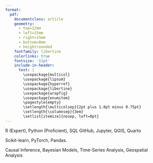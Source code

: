 ```yaml
---
format: 
  pdf: 
    documentclass: article
    geometry:
      - top=12mm
      - left=15mm
      - right=15mm
      - bottom=8mm
      - heightrounded
    fontfamily: libertine
    colorlinks: true
    fontsize: '11pt'
    include-in-header: 
      text: |
        \usepackage{multicol}
        \usepackage{lipsum}
        \usepackage{hyperref}
        \usepackage{libertine}
        \usepackage{wrapfig}
        \usepackage{enumitem}
        \pagestyle{empty}
        \setlength{\multicolsep}{2pt plus 1.0pt minus 0.75pt}
        \setlength{\columnsep}{3em}
        \setlist[itemize]{nosep, left=0pt}
---
```


\begin{huge}\begin{center}{\bf JAESEOK HWANG}\end{center}\end{huge}

\begin{center}\href{mailto:jaeseok2@illinois.edu}{jaeseok2@illinois.edu} ∙ 217-778-8776 ∙ \href{https://github.com/jaeseokh}{Github} ∙ \href{https://www.linkedin.com/in/jaeseok-hwang-0b06741a1}{LinkedIn}\end{center}

\vspace{2pt}
\begin{center}
\parbox{0.9\textwidth}{
Ph.D. Candidate in Quantitative Economics with 5+ years of experience building ETL pipelines. Expertise in Machine Learning to solve optimization problems using geospatial and time-series data.
}
\end{center}
\vspace{2pt}

\begin{large}{\bf PROFESSIONAL EXPERIENCE (Research Assistant)} \vspace{1pt} \hrule \end{large}

\begin{multicols}{2}
  \begin{flushleft}{\bf Data Intensive Farm Management (USDA NRCS)}\end{flushleft}
  \begin{flushright}Sep 2020 – Aug 2025 \end{flushright}
\end{multicols}
\vspace{-4pt}
\begin{itemize}[left=1.5mm, itemsep=1pt, topsep=0pt]
  \item \textbf{Engineered} Python/R data pipelines to process and integrate 500k+ geospatial and time-series records, enabling large-scale modeling and public data delivery.
  \item \textbf{Collaborated with} Oracle cloud engineers to support scalable ETL workflows, developing core R/Python scripts for processing of 300+ unique datasets.
  \item \textbf{Developed and benchmarked} tree-based models (XGBoost, Causal Forest) to forecast performance outcomes and improve accuracy over baseline methods.
\end{itemize}
\vspace{-2pt}

\begin{multicols}{2}
  \begin{flushleft}{\bf Center for the Economics of Sustainability (UIUC)}\end{flushleft}
  \begin{flushright}Jan 2021 – Aug 2024 \end{flushright}
\end{multicols}
\vspace{-4pt}
\begin{itemize}[left=1.5mm, itemsep=1pt, topsep=0pt]
  \item \textbf{Conducted} large-scale economic and geospatial scenario analyses using Monte Carlo simulations to evaluate the profitability and sustainability of different business strategies.
  \item \textbf{Applied} panel-based counterfactual models to estimate the economic impact of management changes, informing national-scale policy studies.
\end{itemize}
\vspace{-2pt}


\begin{large}{\bf DATA SCIENCE AND ECONOMICS PROJECTS}
  \vspace{1pt}
  \hrule
\end{large}
\vspace{1pt}
\textit{Reproducible Code Portfolio: \href{https://github.com/jaeseokh}{github.com/jaeseokh}}
\vspace{4pt}

\textbf{Predictive Model Generalization and Validation}
\vspace{-4pt}
\begin{itemize}[left=1.5mm, itemsep=1pt, topsep=0pt]
  \item Built and validated ML models (XGBoost, Causal Forest, PyTorch MLP) to develop a framework for assessing out-of-sample performance across 100+ distinct environments.
\end{itemize}
\vspace{-2pt}

\textbf{Causal Inference for Optimal Resource Allocation}
\vspace{-4pt}
\begin{itemize}[left=1.5mm, itemsep=1pt, topsep=0pt]
  \item Applied Generalized Additive Models (GAMs) to estimate the causal effect of input levels on productivity, uncovering systematic inefficiencies in resource allocation.
\end{itemize}
\vspace{-2pt}

\textbf{Full Distributional Modeling for Risk Analysis}
\vspace{-4pt}
\begin{itemize}[left=1.5mm, itemsep=1pt, topsep=0pt]
  \item Designed a novel framework using Quantile Forests and Maximum Entropy methods to model full outcome distributions, enabling a more complete assessment of risk.
\end{itemize}
\vspace{-2pt}

\textbf{Geospatial Economic Analysis for Site-Specific Investment}
\vspace{-4pt}
\begin{itemize}[left=1.5mm, itemsep=1pt, topsep=0pt]
  \item Led spatial and economic analysis to develop a targeted resource allocation strategy for a national-scale initiative in partnership with South Africa's BFAP.
\end{itemize}
\vspace{1pt}


\begin{large}{\bf EDUCATION}
  \vspace{2pt}
  \hrule
\end{large}

\begin{multicols}{2}
  \begin{flushleft}{\bf University of Illinois at Urbana-Champaign} \\
  \hspace{5 mm}Ph.D. Agricultural and Applied Economics \end{flushleft}
  \begin{flushright}Expected Dec. 2025\end{flushright}
\end{multicols}
\vspace{-4pt}

\begin{multicols}{2}
  \begin{flushleft}{\bf University of Illinois Urbana-Champaign} \\
  \hspace{5 mm}M.A. Agricultural and Applied Economics \end{flushleft}
  \begin{flushright}May 2020\end{flushright}
\end{multicols}
\vspace{-4pt}

\begin{multicols}{2}
  \begin{flushleft}{\bf Sogang University} \\
  \hspace{5 mm}B.S. Economics \end{flushleft}
  \begin{flushright}Aug. 2013, South Korea\end{flushright}
\end{multicols}
\vspace{1pt}

\begin{large}{\bf TECHNICAL SKILLS}
  \vspace{2pt}
  \hrule
\end{large}

\vspace{2pt}
\textbf{Languages:} R (Expert), Python (Proficient), SQL \hspace{2em} \textbf{Tools:} GitHub, Jupyter, QGIS, Quarto
\vspace{2pt}

\textbf{Data Science \& ML:} Scikit-learn, PyTorch, Pandas.
\vspace{2pt}

\textbf{Methods:} Causal Inference, Bayesian Models, Time-Series Analysis, Geospatial Analysis